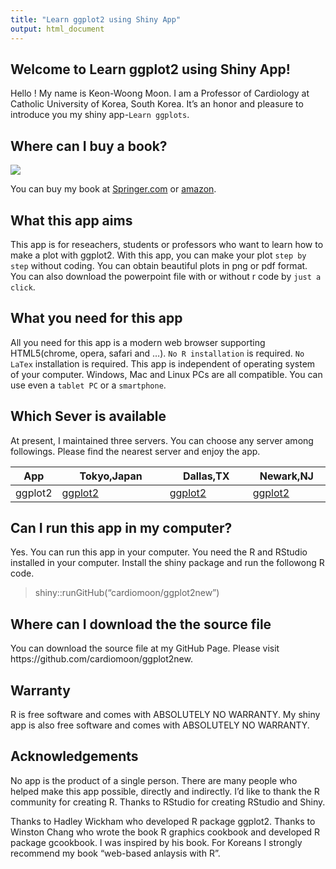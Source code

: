 ```yaml
---
title: "Learn ggplot2 using Shiny App"
output: html_document
---
```


## Welcome to Learn ggplot2 using Shiny App!

Hello ! My name is Keon-Woong Moon. I am a Professor of Cardiology at Catholic University of Korea, South Korea. It’s an honor and pleasure to introduce you my shiny app-`Learn ggplots`.

## Where can I buy a book?

![](https://github.com/cardiomoon/ggplot2new/blob/master/www/mybook.jpeg?raw=true)

You can buy my book at [Springer.com](http://www.springer.com/us/book/9783319530185#otherversion=9783319530192) or [amazon]().

## What this app aims

This app is for reseachers, students or professors who want to learn how to make a plot with ggplot2. With this app, you can make your plot  `step by step` without coding. You can obtain beautiful plots in png or pdf format. You can also download the powerpoint file with or without r code by `just a click`.

## What you need for this app

All you need for this app is a modern web browser supporting HTML5(chrome, opera, safari and …). `No R installation` is required.  `No LaTex` installation is required. This app is independent of operating system of your computer. Windows, Mac and Linux PCs are all compatible. You can use even a `tablet PC` or a `smartphone`.

## Which Sever is available

At present, I maintained three servers. You can choose any server among followings. Please find the nearest server and enjoy the app.

App  |	Tokyo,Japan	| Dallas,TX	|Newark,NJ
-----|--------------|-----------|----------
ggplot2 |[ggplot2](http://r-ggplot2.com:3838/ggplot2new)|[ggplot2](http://23.239.25.35:3838/ggplot2new)|[ggplot2](http://45.79.141.61:3838/ggplot2new)


## Can I run this app in my computer?

Yes. You can run this app in your computer. You need the R and RStudio installed in your computer.
Install the shiny package and run the followong R code.

>  shiny::runGitHub("cardiomoon/ggplot2new")


## Where can I download the the source file

You can download the source file at my GitHub Page. Please visit https://github.com/cardiomoon/ggplot2new.


## Warranty

R is free software and comes with ABSOLUTELY NO WARRANTY. My shiny app is also free software and comes with ABSOLUTELY NO WARRANTY.

## Acknowledgements

No app is the product of a single person. There are many people who helped make this app possible, directly and indirectly. I’d like to thank the R community for creating R. Thanks to RStudio for creating RStudio and Shiny.

Thanks to Hadley Wickham who developed R package ggplot2. Thanks to Winston Chang who wrote the book R graphics cookbook and developed R package gcookbook. I was inspired by his book. For Koreans I strongly recommend my book “web-based anlaysis with R”.